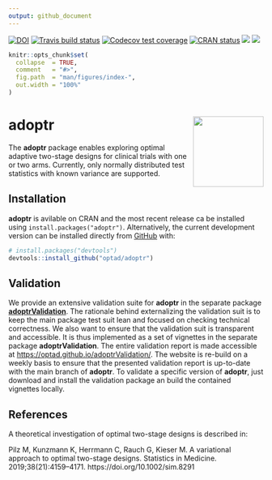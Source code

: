 ```yaml
---
output: github_document
---
```




<!-- badges: start -->
[![DOI](https://zenodo.org/badge/DOI/10.5281/zenodo.2616951.svg)](https://doi.org/10.5281/zenodo.2616951)
[![Travis build status](https://travis-ci.org/optad/adoptr.svg?branch=main)](https://travis-ci.org/optad/adoptr)
[![Codecov test coverage](https://codecov.io/gh/optad/adoptr/branch/main/graph/badge.svg)](https://codecov.io/gh/optad/adoptr?branch=main)
[![CRAN status](https://www.r-pkg.org/badges/version/adoptr)](https://cran.r-project.org/package=adoptr)
[![](http://cranlogs.r-pkg.org/badges/last-month/adoptr?color=green)](https://cran.r-project.org/package=adoptr)
[![](http://cranlogs.r-pkg.org/badges/grand-total/adoptr?color=green)](https://cran.r-project.org/package=adoptr)
<!-- badges: end -->



```r
knitr::opts_chunk$set(
  collapse  = TRUE,
  comment   = "#>",
  fig.path  = "man/figures/index-",
  out.width = "100%"
)
```





# adoptr <a href='https://github.com/optad/adoptr'><img src='man/figures/logo.png' align="right" height="139" /></a>


The **adoptr** package enables exploring optimal adaptive two-stage designs for
clinical trials with one or two arms.
Currently, only normally distributed test statistics with known variance are
supported.



## Installation

**adoptr** is avilable on CRAN and the most recent release ca be installed using
`install.packages("adoptr")`.
Alternatively, the current development version can be installed directly from [GitHub](https://github.com/) with:
``` r
# install.packages("devtools")
devtools::install_github("optad/adoptr")
```


## Validation

We provide an extensive validation suite for **adoptr** in the separate 
package [**adoptrValidation**](https://github.com/optad/adoptrValidation).
The rationale behind externalizing the validation suit is to keep the main
package test suit lean and focused on checking technical correctness.
We also want to ensure that the validation suit is transparent and accessible.
It is thus implemented as a set of vignettes in the separate package
**adoptrValidation**.
The entire validation report is made accessible at
[https://optad.github.io/adoptrValidation/](https://optad.github.io/adoptrValidation/).
The website is re-build on a weekly basis to ensure that the presented
validation report is up-to-date with the main branch of **adoptr**.
To validate a specific version of **adoptr**, just download and install
the validation package an build the contained vignettes locally.



## References

A theoretical investigation of optimal two-stage designs is described in:

Pilz M, Kunzmann K, Herrmann C, Rauch G, Kieser M. A variational approach to
optimal two-stage designs. Statistics in Medicine. 2019;38(21):4159–4171.
https://doi.org/10.1002/sim.8291


